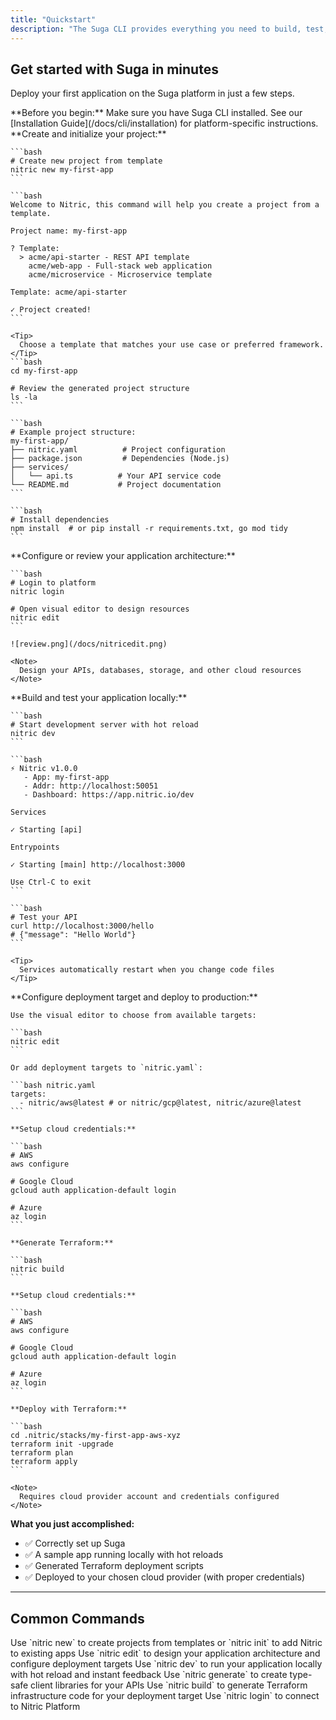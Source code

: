 ```yaml
---
title: "Quickstart"
description: "The Suga CLI provides everything you need to build, test, and deploy cloud-native applications."
---
```


## Get started with Suga in minutes

Deploy your first application on the Suga platform in just a few steps.

<Note>
  **Before you begin:** Make sure you have Suga CLI installed. See our [Installation Guide](/docs/cli/installation) for platform-specific instructions.
</Note>

<AccordionGroup>
  <Accordion title="Setup" defaultOpen icon="rocket">
    **Create and initialize your project:**

    ```bash
    # Create new project from template
    nitric new my-first-app
    ```

    ```bash
    Welcome to Nitric, this command will help you create a project from a template.
    
    Project name: my-first-app
    
    ? Template: 
      > acme/api-starter - REST API template
        acme/web-app - Full-stack web application
        acme/microservice - Microservice template
    
    Template: acme/api-starter
    
    ✓ Project created!
    ```

    <Tip>
      Choose a template that matches your use case or preferred framework.
    </Tip>
    ```bash
    cd my-first-app
    
    # Review the generated project structure
    ls -la
    ```

    ```bash
    # Example project structure:
    my-first-app/
    ├── nitric.yaml          # Project configuration
    ├── package.json         # Dependencies (Node.js)
    ├── services/
    │   └── api.ts          # Your API service code
    └── README.md           # Project documentation
    ```

    ```bash
    # Install dependencies
    npm install  # or pip install -r requirements.txt, go mod tidy
    ```
  </Accordion>
  <Accordion title="Design" icon="pen-to-square">
    **Configure or review your application architecture:**

    ```bash
    # Login to platform
    nitric login
    
    # Open visual editor to design resources
    nitric edit
    ```

    ![review.png](/docs/nitricedit.png)

    <Note>
      Design your APIs, databases, storage, and other cloud resources
    </Note>
  </Accordion>
  <Accordion title="Develop" icon="code">
    **Build and test your application locally:**

    ```bash
    # Start development server with hot reload
    nitric dev
    ```

    ```bash
    ⚡ Nitric v1.0.0
       - App: my-first-app
       - Addr: http://localhost:50051
       - Dashboard: https://app.nitric.io/dev
    
    Services
    
    ✓ Starting [api]
    
    Entrypoints
    
    ✓ Starting [main] http://localhost:3000
    
    Use Ctrl-C to exit
    ```

    ```bash
    # Test your API
    curl http://localhost:3000/hello
    # {"message": "Hello World"}
    ```

    <Tip>
      Services automatically restart when you change code files
    </Tip>
  </Accordion>
  <Accordion title="Deploy" icon="cloud">
    **Configure deployment target and deploy to production:**

    Use the visual editor to choose from available targets:

    ```bash
    nitric edit
    ```

    Or add deployment targets to `nitric.yaml`:

    ```bash nitric.yaml
    targets:
      - nitric/aws@latest # or nitric/gcp@latest, nitric/azure@latest
    ```

    **Setup cloud credentials:**

    ```bash
    # AWS
    aws configure
    
    # Google Cloud
    gcloud auth application-default login
    
    # Azure
    az login
    ```

    **Generate Terraform:**

    ```bash
    nitric build
    ```

    **Setup cloud credentials:**

    ```bash
    # AWS
    aws configure
    
    # Google Cloud
    gcloud auth application-default login
    
    # Azure
    az login
    ```

    **Deploy with Terraform:**

    ```bash
    cd .nitric/stacks/my-first-app-aws-xyz
    terraform init -upgrade
    terraform plan
    terraform apply
    ```

    <Note>
      Requires cloud provider account and credentials configured
    </Note>
  </Accordion>
</AccordionGroup>

**What you just accomplished:**

- ✅ Correctly set up Suga
- ✅ A sample app running locally with hot reloads
- ✅ Generated Terraform deployment scripts
- ✅ Deployed to your chosen cloud provider (with proper credentials)

---

## Common Commands

<CardGroup cols={2}>
  <Card title="Create Projects" icon="folder" href="/cli/new.mdx">
    Use `nitric new` to create projects from templates or `nitric init` to add Nitric to existing apps
  </Card>
  <Card title="Visual Editor" icon="pen-to-square" href="./cli/edit.mdx">
    Use `nitric edit` to design your application architecture and configure deployment targets
  </Card>
  <Card title="Local Development" icon="play" href="./cli/dev.mdx">
    Use `nitric dev` to run your application locally with hot reload and instant feedback
  </Card>
  <Card title="Generate Clients" icon="code" href="./cli/generate.mdx">
    Use `nitric generate` to create type-safe client libraries for your APIs
  </Card>
  <Card title="Generate Terraform" icon="hammer" href="./cli/generate.mdx">
    Use `nitric build` to generate Terraform infrastructure code for your deployment target
  </Card>
  <Card title="Team Authentication" icon="key" href="./cli/login.mdx">
    Use `nitric login` to connect to Nitric Platform
  </Card>
</CardGroup>